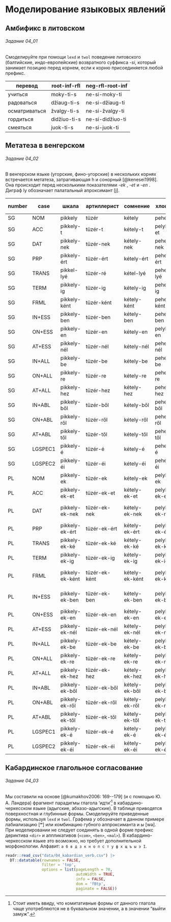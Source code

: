 # Моделирование языковых явлений

## Амбификс в литовском

::: {.callout-note}

###### Задание 04_01

Смоделируйте при помощи `lexd` и `twol` поведение литовского (балтийские, индо-европейские) возвратного суффикса -*si*, который занимает позицию перед корнем, если к корню присоединяется любой префикс.

| перевод       | root-inf-rfl | neg-rfl-root-inf |
|---------------|--------------|------------------|
| учиться       | moky-ti-s    | ne-si-moky-ti    |
| радоваться    | džiaug-ti-s  | ne-si-džiaug-ti  |
| осматриваться | žvalgy-ti-s  | ne-si-žvalgy-ti  |
| гордиться     | didžiuo-ti-s | ne-si-didžiuo-ti |
| смеяться      | juok-ti-s    | ne-si-juok-ti    |

:::

## Метатеза в венгерском

::: {.callout-note}

###### Задание 04_02

В венгерском языке (угорские, фино-угорские) в нескольких корнях встречается метатеза, затрагивающая h и сонорный [@kenesei1998]. Она происходит перед несколькими показателями -*ek* <pl>, -*et* <acc> и -*en* <on><ess>. Диграф ly обозначает палатальный апроксимант [j].

| number | case    | шкала           | артиллерист   | сомнение       | хлопья        | бремя, груз  | чаша          |
|--------|---------|-----------------|---------------|----------------|---------------|--------------|---------------|
| SG     | NOM     | pikkely         | tüzér         | kétely         | pehely        | teher        | kehely        |
| SG     | ACC     | pikkely-t       | tüzér-t       | kétely-t       | pelyh-et      | terh-et      | kelyh-et      |
| SG     | DAT     | pikkely-nek     | tüzér-nek     | kétely-nek     | pehely-nek    | teher-nek    | kehely-nek    |
| SG     | PRP     | pikkely-ért     | tüzér-ért     | kétely-ért     | pehely-ért    | teher-ért    | kehely-ért    |
| SG     | TRANS   | pikkel-lyé      | tüzér-ré      | kétel-lyé      | pehel-lyé     | teher-ré     | kehel-lyé     |
| SG     | TERM    | pikkely-ig      | tüzér-ig      | kétely-ig      | pehely-ig     | teher-ig     | kehely-ig     |
| SG     | FRML    | pikkely-ként    | tüzér-ként    | kétely-ként    | pehely-ként   | teher-ként   | kehely-ként   |
| SG     | IN+ESS  | pikkely-ben     | tüzér-ben     | kétely-ben     | pehely-ben    | teher-ben    | kehely-ben    |
| SG     | ON+ESS  | pikkely-en      | tüzér-en      | kétely-en      | pelyh-en      | terh-en      | kelyh-en      |
| SG     | AT+ESS  | pikkely-nél     | tüzér-nél     | kétely-nél     | pehely-nél    | teher-nél    | kehely-nél    |
| SG     | IN+ALL  | pikkely-be      | tüzér-be      | kétely-be      | pehely-be     | teher-be     | kehely-be     |
| SG     | ON+ALL  | pikkely-re      | tüzér-re      | kétely-re      | pehely-re     | teher-re     | kehely-re     |
| SG     | AT+ALL  | pikkely-hez     | tüzér-hez     | kétely-hez     | pehely-hez    | teher-hez    | kehely-hez    |
| SG     | IN+ABL  | pikkely-ből     | tüzér-ből     | kétely-ből     | pehely-ből    | teher-ből    | kehely-ből    |
| SG     | ON+ABL  | pikkely-ről     | tüzér-ről     | kétely-ről     | pehely-ről    | teher-ről    | kehely-ről    |
| SG     | AT+ABL  | pikkely-től     | tüzér-től     | kétely-től     | pehely-től    | teher-től    | kehely-től    |
| SG     | LGSPEC1 | pikkely-é       | tüzér-é       | kétely-é       | pehely-é      | teher-é      | kehely-é      |
| SG     | LGSPEC2 | pikkely-éi      | tüzér-éi      | kétely-éi      | pehely-éi     | teher-éi     | kehely-éi     |
| PL     | NOM     | pikkely-ek      | tüzér-ek      | kétely-ek      | pelyh-ek      | terh-ek      | kelyh-ek      |
| PL     | ACC     | pikkely-ek-et   | tüzér-ek-et   | kétely-ek-et   | pelyh-ek-et   | terh-ek-et   | kelyh-ek-et   |
| PL     | DAT     | pikkely-ek-nek  | tüzér-ek-nek  | kétely-ek-nek  | pelyh-ek-nek  | terh-ek-nek  | kelyh-ek-nek  |
| PL     | PRP     | pikkely-ek-ért  | tüzér-ek-ért  | kétely-ek-ért  | pelyh-ek-ért  | terh-ek-ért  | kelyh-ek-ért  |
| PL     | TRANS   | pikkely-ek-ké   | tüzér-ek-ké   | kétely-ek-ké   | pelyh-ek-ké   | terh-ek-ké   | kelyh-ek-ké   |
| PL     | TERM    | pikkely-ek-ig   | tüzér-ek-ig   | kétely-ek-ig   | pelyh-ek-ig   | terh-ek-ig   | kelyh-ek-ig   |
| PL     | FRML    | pikkely-ek-ként | tüzér-ek-ként | kétely-ek-ként | pelyh-ek-ként | terh-ek-ként | kelyh-ek-ként |
| PL     | IN+ESS  | pikkely-ek-ben  | tüzér-ek-ben  | kétely-ek-ben  | pelyh-ek-ben  | terh-ek-ben  | kelyh-ek-ben  |
| PL     | ON+ESS  | pikkely-ek-en   | tüzér-ek-en   | kétely-ek-en   | pelyh-ek-en   | terh-ek-en   | kelyh-ek-en   |
| PL     | AT+ESS  | pikkely-ek-nél  | tüzér-ek-nél  | kétely-ek-nél  | pelyh-ek-nél  | terh-ek-nél  | kelyh-ek-nél  |
| PL     | IN+ALL  | pikkely-ek-be   | tüzér-ek-be   | kétely-ek-be   | pelyh-ek-be   | terh-ek-be   | kelyh-ek-be   |
| PL     | ON+ALL  | pikkely-ek-re   | tüzér-ek-re   | kétely-ek-re   | pelyh-ek-re   | terh-ek-re   | kelyh-ek-re   |
| PL     | AT+ALL  | pikkely-ek-hez  | tüzér-ek-hez  | kétely-ek-hez  | pelyh-ek-hez  | terh-ek-hez  | kelyh-ek-hez  |
| PL     | IN+ABL  | pikkely-ek-ből  | tüzér-ek-ből  | kétely-ek-ből  | pelyh-ek-ből  | terh-ek-ből  | kelyh-ek-ből  |
| PL     | ON+ABL  | pikkely-ek-ről  | tüzér-ek-ről  | kétely-ek-ről  | pelyh-ek-ről  | terh-ek-ről  | kelyh-ek-ről  |
| PL     | AT+ABL  | pikkely-ek-től  | tüzér-ek-től  | kétely-ek-től  | pelyh-ek-től  | terh-ek-től  | kelyh-ek-től  |
| PL     | LGSPEC1 | pikkely-ek-é    | tüzér-ek-é    | kétely-ek-é    | pelyh-ek-é    | terh-ek-é    | kelyh-ek-é    |
| PL     | LGSPEC2 | pikkely-ek-éi   | tüzér-ek-éi   | kétely-ek-éi   | pelyh-ek-éi   | terh-ek-éi   | kelyh-ek-éi   |

:::


## Кабардинское глагольное согласование

::: {.callout-note}

###### Задание 04_03

Мы составили на основе [@kumakhov2006: 169--179] (и с помощью Ю. А. Ландера) фрагмент парадигмы глагола 'идти'[^comitative] в кабардино-черкесском языке (адыгские, абхазо-адыгские). В таблице приводятся поверхностная и глубинные формы. Смоделируйте приведенные формы, используя `lexd` и `twol`. Графема *у* обозначает в данном примере лабиализацию [ʷ] или комбинацию губного аппроксиманта и *ы* [wə]. При моделировании не следует соединять в одной форме префикс дериктива `<dir>` и аппликативов (`<com>`, `<ben>`, `<mal>`). В кабардино-черкесском языке это возможно, но требует дополнительной морфонологии. Алфавит: `а б в д з к н о п с т у ф х щ ъ ы э I`.

```r
readr::read_csv("data/04_kabardian_verb.csv") |> 
  DT::datatable(rownames = FALSE, 
                filter = 'top', 
                options = list(pageLength = 70, 
                               autoWidth = TRUE, 
                               info = FALSE,
                               dom = 'fBtp',
                               paginate = FALSE))
```

[^comitative]: Стоит иметь ввиду, что комитативные формы от данного глагола чаще употребляются не в буквальном значении, а в значении "выйти замуж".

:::